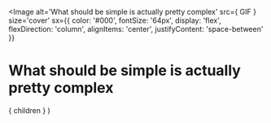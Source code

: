 
<Image
  alt='What should be simple is actually pretty complex'
  src={ GIF }
  size='cover'
  sx={{
    color: '#000',
    fontSize: '64px',
    display: 'flex',
    flexDirection: 'column',
    alignItems: 'center',
    justifyContent: 'space-between'
  }}
>
  <Appear>
    <h1>What should be simple is actually pretty complex</h1>
  </Appear>
</Image>


  <Layout>
    { children }
  </Layout>
)
